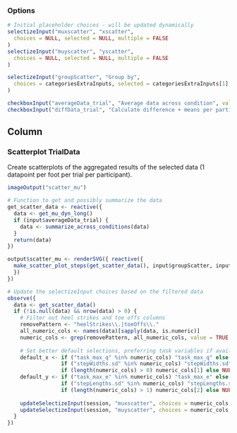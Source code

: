 ### Options
```r
# Initial placeholder choices - will be updated dynamically
selectizeInput("muxscatter", "xscatter",
  choices = NULL, selected = NULL, multiple = FALSE
)
selectizeInput("muyscatter", "yscatter",
  choices = NULL, selected = NULL, multiple = FALSE
)

selectizeInput("groupScatter", "Group by",
  choices = categoriesExtraInputs, selected = categoriesExtraInputs[1], multiple = FALSE
)

checkboxInput("averageData_trial", "Average data across condition", value = FALSE)
checkboxInput("diffData_trial", "Calculate difference + means per participant", value = FALSE)
```

Column
--------------------------------------------

### Scatterplot TrialData {data-height=1500}
Create scatterplots of the aggregated results of the selected data (1 datapoint per foot per trial per participant).

```r
imageOutput("scatter_mu")
```

```r
# Function to get and possibly summarize the data
get_scatter_data <- reactive({
  data <- get_mu_dyn_long()
  if (input$averageData_trial) {
    data <- summarize_across_conditions(data)
  }
  return(data)
})

output$scatter_mu <- renderSVG({ reactive({
  make_scatter_plot_steps(get_scatter_data(), input$groupScatter, input$muxscatter, input$muyscatter, show_legend=TRUE, baseSize = input$baseSize)
  })
})

# Update the selectizeInput choices based on the filtered data
observe({
  data <- get_scatter_data()
  if (!is.null(data) && nrow(data) > 0) {
    # Filter out heel strikes and toe offs columns
    removePattern <- "heelStrikes\\.|toeOffs\\."
    all_numeric_cols <- names(data)[sapply(data, is.numeric)]
    numeric_cols <- grep(removePattern, all_numeric_cols, value = TRUE, invert = TRUE)
    
    # Set better default selections, preferring task variables if available
    default_x <- if ("task_max_q" %in% numeric_cols) "task_max_q" else 
                 if ("stepWidths.sd" %in% numeric_cols) "stepWidths.sd" else 
                 if (length(numeric_cols) > 0) numeric_cols[1] else NULL
    default_y <- if ("task_max_e" %in% numeric_cols) "task_max_e" else 
                 if ("stepLengths.sd" %in% numeric_cols) "stepLengths.sd" else 
                 if (length(numeric_cols) > 1) numeric_cols[2] else NULL
    
    updateSelectizeInput(session, "muxscatter", choices = numeric_cols, selected = default_x)
    updateSelectizeInput(session, "muyscatter", choices = numeric_cols, selected = default_y)
  }
})

```
